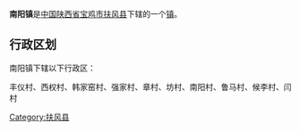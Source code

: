 {{中国乡级行政区
|行政区全称 = 南阳镇
|景观照片文件名 = 
|景观照片描述 = 
|汉语拼音 =
|其他语言 = 
|其他语言名称 = 
|位置图文件名 = 
|位置图描述 = 
|自定义图片=
|上级行政区 = [[陕西省|陕西省]][[宝鸡市|宝鸡市]][[扶风县|扶风县]]
|行政区类别 = [[行政建制镇|镇]]
|行政区划代码 = 
|行政区划 = 
|村委会 = 
|居委会 = 
|建置时间 = 
|领导职位 = 
|领导名称 = 
|政府驻地 = 
|毗邻 = 
|地理坐标 = 
|总面积 = 
|总人口 = 
|户籍人口 = 
|户籍人口年份 = 
|常住人口 = 
|常住人口年份 = 
|人口密度 = 
|GDP = 
|邮政编码 = 
|电话区号 = 
|官方网站 = 
|网站名称 = 
}}
'''南阳镇'''是[[中华人民共和国|中国]][[陕西省|陕西省]][[宝鸡市|宝鸡市]][[扶风县|扶风县]]下辖的一个[[行政建制镇|镇]]。

== 行政区划 ==
南阳镇下辖以下行政区：

丰仪村、西权村、韩家窑村、强家村、章村、坊村、南阳村、鲁马村、候李村、闫村

{{陕西小作品}}
{{扶风县行政区划}}

[[Category:扶风县|Category:扶风县]]
